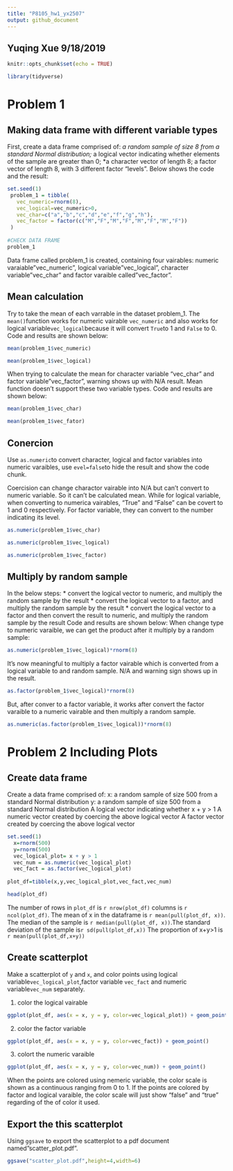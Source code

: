 ```yaml
---
title: "P8105_hw1_yx2507"
output: github_document
---
```

## Yuqing Xue 9/18/2019

```r
knitr::opts_chunk$set(echo = TRUE)
```


```r

library(tidyverse)

```
# Problem 1

## Making data frame with different variable types

First, create a data frame comprised of: 
 *a random sample of size 8 from a standard Normal distribution; 
 *a logical vector indicating whether elements of the sample are greater than 0; 
 *a character vector of length 8; a factor vector of length 8, with 3 different factor “levels”. 
Below shows the code and the result:

```r
set.seed(1)
 problem_1 = tibble(
   vec_numeric=rnorm(8),
   vec_logical=vec_numeric>0,
   vec_char=c("a","b","c","d","e","f","g","h"),
   vec_factor = factor(c("M","F","M","F","M","F","M","F"))
 ) 
 
#CHECK DATA FRAME
problem_1

```
Data frame called problem_1 is created, containing four vairables: numeric varaiable"vec_numeric", logical variable"vec_logical", character variable"vec_char" and factor varaible called"vec_factor".

## Mean calculation
Try to take the mean of each varrable in the dataset problem_1. The `mean()`function works for numeric vairable `vec_numeric` and also works for logical variable`vec_logical`because it will convert `True`to 1 and `False ` to 0. Code and results are shown below:

```r
mean(problem_1$vec_numeric)

mean(problem_1$vec_logical)

```
When trying to calculate the mean for character variable "vec_char" and factor variable"vec_factor", warning shows up with N/A result. Mean function doesn't support these two variable types.
Code and results are shown below:

```r
mean(problem_1$vec_char)

mean(problem_1$vec_fator)
```

## Conercion
Use `as.numeric`to convert character, logical and factor variables into numeric varaibles, use `evel=false`to hide the result and show the code chunk.

Coercision can change charactor vairable into N/A but can't convert to numeric variable. So it can't be calculated mean. While for logical variable, when converting to numerica vairables, "True" and "False" can be covert to 1 and 0 respectively. For factor variable, they can convert to the number indicating its level.

```r
as.numeric(problem_1$vec_char)

as.numeric(problem_1$vec_logical)

as.numeric(problem_1$vec_factor)

```


## Multiply by random sample
In the below steps:
* convert the logical vector to numeric, and multiply the random sample by the result
* convert the logical vector to a factor, and multiply the random sample by the result
* convert the logical vector to a factor and then convert the result to numeric, and multiply the random sample by the result
Code and results are shown below:
When change type to numeric varaible, we can get the product after it multiply by a random sample:
```r
as.numeric(problem_1$vec_logical)*rnorm(8)
```
It's now meaningful to multiply a factor vairable which is converted from a logical variable to and random sample. N/A and warning sign shows up in the result.
```r
as.factor(problem_1$vec_logical)*rnorm(8)
```
But, after conver to a factor variable, it works after convert the factor varaible to a numeric vairable and then multiply a random sample.
```r
as.numeric(as.factor(problem_1$vec_logical))*rnorm(8)
```

# Problem 2 Including Plots

## Create data frame

Create a data frame comprised of:
x: a random sample of size 500 from a standard Normal distribution
y: a random sample of size 500 from a standard Normal distribution
A logical vector indicating whether x + y > 1
A numeric vector created by coercing the above logical vector
A factor vector created by coercing the above logical vector

```r
set.seed(1)
  x=rnorm(500)
  y=rnorm(500)
  vec_logical_plot= x + y > 1
  vec_num = as.numeric(vec_logical_plot)
  vec_fact = as.factor(vec_logical_plot)
  
plot_df=tibble(x,y,vec_logical_plot,vec_fact,vec_num)

head(plot_df)

```

The number of rows in `plot_df` is `r nrow(plot_df)` columns is `r ncol(plot_df)`. The mean of x in the dataframe is `r mean(pull(plot_df, x))`. The median of the sample is `r median(pull(plot_df, x))`.The standard deviation of the sample is`r sd(pull(plot_df,x))` The proportion of x+y>1 is `r mean(pull(plot_df,x+y))`

## Create scatterplot

Make a scatterplot of `y` and `x`, and color points using logical variable`vec_logical_plot`,factor variable `vec_fact ` and numeric variable` vec_num` separately.

1. color the logical vairable
```r
ggplot(plot_df, aes(x = x, y = y, color=vec_logical_plot)) + geom_point()

```

2. color the factor variable
```r
ggplot(plot_df, aes(x = x, y = y, color=vec_fact)) + geom_point()
```

3. colort the numeric varaible
```r
ggplot(plot_df, aes(x = x, y = y, color=vec_num)) + geom_point()
```

When the points are colored using nemeric variable, the color scale is shown as a continuous ranging from 0 to 1. If the points are colored by factor and logical varaible, the color scale will just show "false" and "true" regarding of the of color it used.

## Export the this scatterplot

Using `ggsave` to export the scatterplot to a pdf document named"scatter_plot.pdf".

```r
ggsave("scatter_plot.pdf",height=4,width=6)

```


